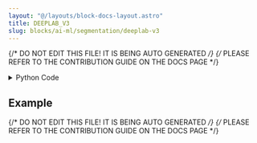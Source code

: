 ```yaml
---
layout: "@/layouts/block-docs-layout.astro"
title: DEEPLAB_V3
slug: blocks/ai-ml/segmentation/deeplab-v3
---
```


{/* DO NOT EDIT THIS FILE! IT IS BEING AUTO GENERATED */}
{/* PLEASE REFER TO THE CONTRIBUTION GUIDE ON THE DOCS PAGE */}


<PythonDocsDisplay docstring={docstring} />
<details>
<summary>Python Code</summary>

```python
from flojoy import flojoy, run_in_venv, Image


@flojoy
@run_in_venv(
    pip_dependencies=[
        "torch==2.0.1",
        "torchvision==0.15.2",
        "Pillow",
        "numpy",
    ]
)
def DEEPLAB_V3(default: Image) -> Image:
    """The DEEPLAB_V3 node returns a segmentation mask from an input image in a dataframe.

    The input image is expected to be a DataContainer of an 'image' type.

    The output is a DataContainer of an 'image' type with the same dimensions as the input image, but with the red, green, and blue channels replaced with the segmentation mask.

    Returns
    -------
    Image
    """

    import os
    import numpy as np
    import PIL.Image
    import torch
    from torchvision import transforms
    import torchvision.transforms.functional as TF
    from flojoy import Image
    from flojoy.utils import FLOJOY_CACHE_DIR

    # Parse input image
    input_image = default
    r, g, b, a = input_image.r, input_image.g, input_image.b, input_image.a
    nparray = (
        np.stack((r, g, b, a), axis=2) if a is not None else np.stack((r, g, b), axis=2)
    )
    # Convert input image
    input_image = TF.to_pil_image(nparray).convert("RGB")
    # Set torch hub cache directory
    torch.hub.set_dir(os.path.join(FLOJOY_CACHE_DIR, "cache", "torch_hub"))
    model = torch.hub.load(
        "pytorch/vision:v0.15.2",
        "deeplabv3_resnet50",
        pretrained=True,
        skip_validation=True,
    )
    model.eval()
    # Preprocessing
    preprocess_transform = transforms.Compose(
        [
            transforms.ToTensor(),
            transforms.Normalize(mean=[0.485, 0.456, 0.406], std=[0.229, 0.224, 0.225]),
        ]
    )
    # Feed the input image to the model
    input_tensor = preprocess_transform(input_image)
    input_batch = input_tensor.unsqueeze(0)
    with torch.inference_mode():
        output = model(input_batch)["out"][0]
    # Fetch the output
    output_predictions = output.argmax(0)
    palette = torch.tensor([2**25 - 1, 2**15 - 1, 2**21 - 1])
    colors = torch.as_tensor([i for i in range(21)])[:, None] * palette
    colors = (colors % 255).numpy().astype("uint8")
    # plot the semantic segmentation predictions of 21 classes in each color
    r = PIL.Image.fromarray(output_predictions.byte().cpu().numpy()).resize(
        input_image.size
    )
    r.putpalette(colors)
    out_img = np.array(r.convert("RGB"))
    # Build the output image
    return Image(
        r=out_img[:, :, 0],
        g=out_img[:, :, 1],
        b=out_img[:, :, 2],
        a=None,
    )

```

[Find this Flojoy Block on GitHub](https://github.com/flojoy-ai/blocks/blob/main/blocks/AI_ML/SEGMENTATION/DEEPLAB_V3/DEEPLAB_V3.py)

</details>

## Example


<GetHelpWidget />


<AppDisplay app={app} blockName="DEEPLAB_V3" client:visible />


<Example />

{/* DO NOT EDIT THIS FILE! IT IS BEING AUTO GENERATED */}
{/* PLEASE REFER TO THE CONTRIBUTION GUIDE ON THE DOCS PAGE */}
